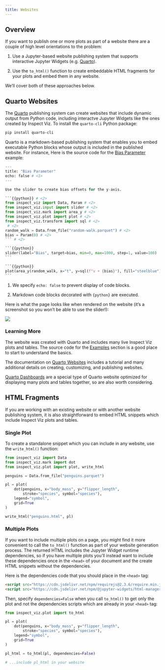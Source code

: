 ```yaml
---
title: Websites
---
```


## Overview

If you want to publish one or more plots as part of a website there are a couple of high level orientations to the problem:

1. Use a Jupyter-based website publishing system that supports interactive Jupyter Widgets (e.g. [Quarto](https://quarto.org)).

2. Use the `to_html()` function to create embeddable HTML fragments for your plots and embed them in any website.

We'll cover both of these approaches below.

## Quarto Websites


The [Quarto](https://quarto.org) publishing system can create websites that include dynamic output from Python code, including interactve Jupyter Widgets like the ones created by Inspect Viz. To install the `quarto-cli` Python package:

```bash
pip install quarto-cli
```

Quarto is a markdown-based publishing system that enables you to embed executable Python blocks whose output is included in the published website. For instance, Here is the source code for the [Bias Parameter](examples/bias-parameter/index.qmd) example: 

````python
---
title: "Bias Parameter"
echo: false # <1>
---

Use the slider to create bias offsets for the y-axis.

```{{python}} # <2>
from inspect_viz import Data, Param # <2>
from inspect_viz.input import slider # <2>
from inspect_viz.mark import area_y # <2>
from inspect_viz.plot import plot # <2>
from inspect_viz.transform import sql # <2>
 # <2>
random_walk = Data.from_file("random-walk.parquet") # <2>
bias = Param(0) # <2>
``` # <2>

```{{python}} 
slider(label="Bias", target=bias, min=0, max=1000, step=1, value=100)
```

```{{python}} 
plot(area_y(random_walk, x="t", y=sql(f"v + {bias}"), fill="steelblue"))
```
````

1. We specify `echo: false` to prevent display of code blocks.

2. Markdown code blocks decorated with `{python}` are executed.



Here is what the page looks like when rendered on the website (it's a screenshot so you won't be able to use the slider!):

![](bias-parameter.png){.border}

### Learning More

The website was created with Quarto and includes many live Inspect Viz plots and tables. The source code for the [Examples](https://github.com/meridianlabs-ai/inspect_viz/tree/main/docs/examples) section is a good place to start to understand the basics.

The documentation on [Quarto Websites](https://quarto.org/docs/websites/) includes a tutorial and many additional details on creating, customizing, and publishing websites.

[Quarto Dashboards](publishing-dashboards.qmd) are a special type of Quarto website optimized for displaying many plots and tables together, so are also worth considering.


## HTML Fragments

If you are working with an existing website or with another website publishing system, it is also straightforward to embed HTML snippets which include Inspect Viz plots and tables. 

### Single Plot

To create a standalone snippet which you can include in any website, use the `write_html()` function:

```python
from inspect_viz import Data
from inspect_viz.mark import dot
from inspect_viz.plot import plot, write_html

penguins = Data.from_file("penguins.parquet")

pl = plot(
    dot(penguins, x="body_mass", y="flipper_length",  
        stroke="species", symbol="species"),
    legend="symbol",
    grid=True
)

write_html("penguins.html", pl)
```

### Multiple Plots

If you want to include multiple plots on a page, you might find it more convenient to call the `to_html()` function as part of your website generation process. The returned HTML includes the Jupyter Widget runtime dependencies, so if you have multiple plots you'll instead want to include these dependencies once in the `<head>` of your document and the create HTML snippets without the dependencies.

Here is the dependencies code that you should place in the `<head>` tag:

```html
<script src="https://cdn.jsdelivr.net/npm/requirejs@2.3.6/require.min.js" crossorigin="anonymous"></script>
<script src="https://cdn.jsdelivr.net/npm/@jupyter-widgets/html-manager@^1.0.1/dist/embed-amd.js" crossorigin="anonymous"></script>
```

Then, specify `dependencies=False` when you call `to_html()` to get only the plot and not the dependencies scripts which are already in your `<head>` tag:

```python
from inspect_viz.plot import to_html

pl = plot(
    dot(penguins, x="body_mass", y="flipper_length",  
        stroke="species", symbol="species"),
    legend="symbol",
    grid=True
)

pl_html = to_html(pl, dependencies=False)

# ...include pl_html in your website
```
